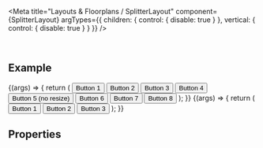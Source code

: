 
<Meta
  title="Layouts & Floorplans / SplitterLayout"
  component={SplitterLayout}
  argTypes={{
    children: { control: { disable: true } },
    vertical: { control: { disable: true } }
  }}
/>

<DocsHeader />

<br />

## Example

<Canvas>
  <Story name="Vertical Layout">
    {(args) => {
      return (
        <SplitterLayout vertical={true} {...args} style={{ width: '1200px', height: '400px' }}>
          <SplitterElement style={{ background: 'lightblue' }}>
            <Button>Button 1</Button>
          </SplitterElement>
          <SplitterElement style={{ background: 'skyblue' }} minSize={200}>
            <Button>Button 2</Button>
          </SplitterElement>
          <SplitterElement style={{ background: 'lightskyblue' }}>
            <Button>Button 3</Button>
          </SplitterElement>
          <SplitterElement style={{ background: 'cadetblue' }}>
            <Button>Button 4</Button>
          </SplitterElement>
          <SplitterElement style={{ background: 'lightyellow' }} resizable={false}>
            <Button>Button 5 (no resize)</Button>
          </SplitterElement>
          <SplitterElement style={{ background: 'lightblue' }}>
            <Button>Button 6</Button>
          </SplitterElement>
          <SplitterElement style={{ background: 'cadetblue' }} size={'200px'}>
            <Button>Button 7</Button>
          </SplitterElement>
          <SplitterElement style={{ background: 'lightskyblue' }}>
            <Button>Button 8</Button>
          </SplitterElement>
        </SplitterLayout>
      );
    }}
  </Story>
</Canvas>

<Canvas>
  <Story name="Horizontal Layout">
    {(args) => {
      return (
        <SplitterLayout style={{ width: '500px', height: '800px' }} vertical={false} {...args}>
          <SplitterElement size={'300px'}>
            <Button>Button 1</Button>
          </SplitterElement>
          <SplitterElement minSize={50} size={'100px'}>
            <Button>Button 2</Button>
          </SplitterElement>
          <SplitterElement>
            <Button>Button 3</Button>
          </SplitterElement>
        </SplitterLayout>
      );
    }}
  </Story>
</Canvas>

## Properties

<ArgsTable story="." />
